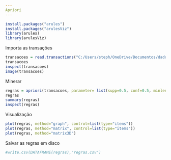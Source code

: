 ```yaml
---
Apriori
---
```


```r
install.packages("arules")
install.packages("arulesViz")
library(arules)
library(arulesViz)
```
Importa as transações
```r
transacoes = read.transactions("C:/Users/steph/OneDrive/Documentos/dados-cd/transacoes.txt",format="basket",sep=",")
transacoes 
inspect(transacoes)
image(transacoes)
```
Minerar
```r
regras = apriori(transacoes, parameter= list(supp=0.5, conf=0.5, minlen=2))
regras
summary(regras)
inspect(regras) 
```
Visualização
```r
plot(regras, method="graph", control=list(type="items"))
plot(regras, method="matrix", control=list(type="items"))
plot(regras, method="matrix3D")
```
Salvar as regras em disco
```r
#write.csv(DATAFRAME(regras),"regras.csv")
```

